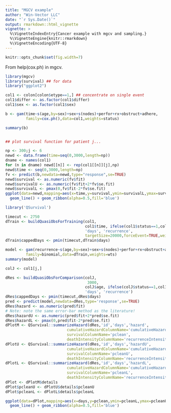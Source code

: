 ```yaml
---
title: "MGCV example"
author: "Win-Vector LLC"
date: "`r Sys.Date()`"
output: rmarkdown::html_vignette
vignette: >
  %\VignetteIndexEntry{Cancer example with mgcv and sampling.}
  %\VignetteEngine{knitr::rmarkdown}
  %\VignetteEncoding{UTF-8}
---
```


```r
knitr::opts_chunk$set(fig.width=7)
```

From help(cox.ph) in mgcv.


```r
library(mgcv)
library(survival) ## for data
library("ggplot2")

col1 <- colon[colon$etype==1,] ## concentrate on single event
col1$differ <- as.factor(col1$differ)
col1$sex <- as.factor(col1$sex)

b <- gam(time~s(age,by=sex)+sex+s(nodes)+perfor+rx+obstruct+adhere,
         family=cox.ph(),data=col1,weights=status)

summary(b) 


## plot survival function for patient j...

np <- 300;j <- 6
newd <- data.frame(time=seq(0,3000,length=np))
dname <- names(col1)
for (n in dname) newd[[n]] <- rep(col1[[n]][j],np)
newd$time <- seq(0,3000,length=np)
fv <- predict(b,newdata=newd,type="response",se=TRUE)
newd$survival <- as.numeric(fv$fit)
newd$survivalU <- as.numeric(fv$fit+2*fv$se.fit)
newd$survivalL <- pmax(0,fv$fit-2*fv$se.fit)
ggplot(data=newd,mapping=aes(x=time,y=survival,ymin=survivalL,ymax=survivalU)) +
  geom_line() + geom_ribbon(alpha=0.5,fill='blue')
```


```r
library('QSurvival')

timecut <- 2750
dTrain <- buildQuasiObsForTraining(col1, 
                                   col1$time, ifelse(col1$status==1,col1$time,NA), 'id',
                                   'days', 'recurrence',
                                   targetSize=20000,forceEvent=TRUE,weightsColumnName='wts')
dTrain$cappedDays <- pmin(timecut,dTrain$days)

model <- gam(recurrence~s(age,by=sex)+sex+s(nodes)+perfor+rx+obstruct+adhere+s(cappedDays),
         family=binomial,data=dTrain,weights=wts)
summary(model)

colJ <- col1[j,]

dRes <- buildQuasiObsForComparison(colJ, 
                                    3000,
                                   colJ$age, ifelse(colJ$status==1,col1$age,NA), 'id',
                                   'days', 'recurrence')
dRes$cappedDays <- pmin(timecut,dRes$days)
pred <- predict(model,newdata=dRes,type='response',se=TRUE)
dRes$hazard <- as.numeric(pred$fit)
# Note: note the same error-bar method as the literature!
dRes$hazardU <- as.numeric(pred$fit+2*pred$se.fit)
dRes$hazardL <- pmax(0,pred$fit-2*pred$se.fit)
dPlotM <- QSurvival::summarizeHazard(dRes,'id','days','hazard',
                           cumulativeHazardColumnName='cumulativeHazard',
                           survivalColumnName='pclean',
                           deathIntensityColumnName='recurrenceIntensity') 
dPlotU <- QSurvival::summarizeHazard(dRes,'id','days','hazardU',
                           cumulativeHazardColumnName='cumulativeHazardU',
                           survivalColumnName='pcleanU',
                           deathIntensityColumnName='recurrenceIntensityU') 
dPlotL <- QSurvival::summarizeHazard(dRes,'id','days','hazardL',
                           cumulativeHazardColumnName='cumulativeHazardL',
                           survivalColumnName='pcleanL',
                           deathIntensityColumnName='recurrenceIntensityL')
dPlot <- dPlotM$details
dPlot$pcleanU <- dPlotU$details$pcleanU
dPlot$pcleanL <- dPlotL$details$pcleanL

ggplot(data=dPlot,mapping=aes(x=days,y=pclean,ymin=pcleanL,ymax=pcleanU)) +
  geom_line() + geom_ribbon(alpha=0.5,fill='blue')
```
